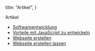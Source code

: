 
  title: "Artikel",
}

<TextSection>
  <FirstHeader>Artikel</FirstHeader>

- [Softwareentwicklung](/softwareentwicklung)
- [Vorteile mit JavaScript zu entwickeln](/vorteile-mit-javascript-zu-entwickeln)
- [Webseite erstellen](/webseite-erstellen)
- [Webseite erstellen lassen](/webseite-erstellen-lassen)

</TextSection>

